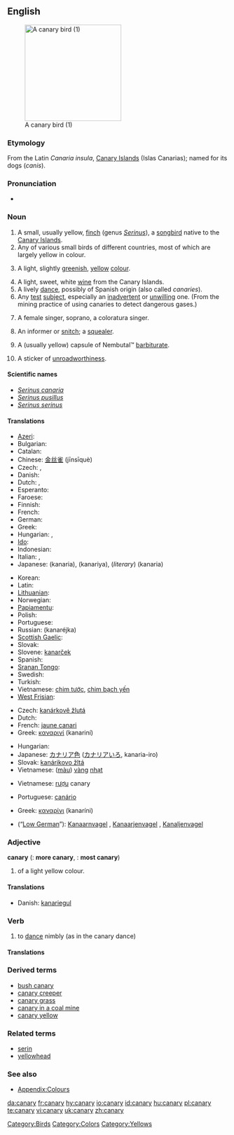 {{wikipedia}}
==English==
[[Image:Yellow_finch_1.jpg|thumb|right|220px|A canary bird (1)]]

===Etymology===
From the Latin ''Canaria insula'', [[Canary Islands]] (Islas Canarias); named for its dogs (''canis'').

===Pronunciation===
* {{audio|en-us-canary.ogg|Audio (US)}}

===Noun===
{{en-noun|canaries}}

# A small, usually yellow, [[finch]] (genus ''[[Serinus]]''), a [[songbird]] native to the [[Canary Islands]].
# Any of various small birds of different countries, most of which are largely yellow in colour.
# {{colour}} A light, slightly [[green]]ish, [[yellow]] [[colour]].
#: {{color panel|F2FB62}}
# A light, sweet, white [[wine]] from the Canary Islands.
# A lively [[dance]], possibly of Spanish origin (also called ''canaries'').
# Any [[test]] [[subject]], especially an [[inadvertent]] or [[unwilling]] one.  (From the mining practice of using canaries to detect dangerous gases.)
# {{informal}} A female singer, soprano, a coloratura singer.
# {{slang}} An informer or [[snitch]]; a [[squealer]].
# {{slang}} A (usually yellow) capsule of Nembutal™ [[barbiturate]].
# {{AU|informal}} A sticker of [[unroadworthiness]].

====Scientific names====
* ''[[Serinus canaria]]''
* ''[[Serinus pusillus]]''
* ''[[Serinus serinus]]''

====Translations====
{{trans-top|bird from Canary Islands}}
* [[Azeri]]: {{t|az|sarı bülbül}}
* Bulgarian: {{t|bg|кaнaрчe|n}}
* Catalan: {{t|ca|canari|m}}
* Chinese: [[金丝雀]] (jīnsīquè)
* Czech: {{t|cs|kanár}}, {{t|cs|kanárek|m}}
* Danish: {{t-|da|kanariefugl}}
* Dutch: {{t|nl|kanarie|m}}, {{t|nl|kanarievogel|m}}
* Esperanto: {{t|eo|kanario}}
* Faroese: {{t|fo|kanarjufuglur}}
* Finnish: {{t|fi|kanarialintu}}
* French: {{t+|fr|canari|m}}
* German: {{t+|de|Kanarienvogel|m}}
* Greek: {{t+|el|καναρίνι|n|tr=kanaríni|sc=Grek}}
* Hungarian: {{t+|hu|kanári}}, {{t-|hu|kanárimadár}}
* [[Ido]]: {{t|io|kanario}}
* Indonesian: {{t|id|burung}} {{t|id|kenari}}
* Italian: {{t-|it|canario|m}}, {{t|it|canarino domestico|m}}
* Japanese: {{t|ja|カナリア}} (kanaria), {{t|ja|カナリヤ}} (kanariya), (''literary'') {{t|ja|金糸雀}} (kanaria)
{{trans-mid}}
* Korean: {{t|ko|카나리아|}}
* Latin: {{t|la|canaria fringilla}}
* [[Lithuanian]]: {{t|lt|kanarėlė|}}
* Norwegian: {{t|no|kanarifugl|}}
* [[Papiamentu]]: {{t|pap|kanari|}}
* Polish: {{t-|pl|kanarek|m}}
* Portuguese: {{t+|pt|canário|m}}
* Russian: {{t|ru|кaнaрeйкa|f}} (kanaréjka)
* [[Scottish Gaelic]]: {{t|gd|canari|}}
* Slovak: {{t-|sk|kanárik|m}}
* Slovene: [[kanarček]] {{m}}
* Spanish: {{t+|es|canario|m}}
* [[Sranan Tongo]]: {{t|srn|srn|kanari}}
* Swedish: {{t|sv|kanariefågel|}}
* Turkish: {{t|tr|kanarya|}}
* Vietnamese: [[chim tước]], [[chim bạch yến]]
* [[West Frisian]]: {{t|fy|kanarje|}}
{{trans-bottom}}

{{trans-top|colour}}
* Czech: [[kanárkově žlutá]] {{f}}
* Dutch: {{t+|nl|kanariegeel|n}}
* French: [[jaune canari]] {{m}}
* Greek: [[καναρινί]] (kanariní) {{n}}
{{trans-mid}}
* Hungarian: {{t|hu|kanárisárga}}
* Japanese: [[カナリア色]] ([[カナリアいろ]], kanaria-iro)
* Slovak: [[kanárikovo žltá]] {{f}}
* Vietnamese: ([[màu]]) [[vàng]] [[nhạt]]
{{trans-bottom}}

{{trans-top|wine}}
* Vietnamese: [[rượu]] canary
{{trans-mid}}
{{trans-bottom}}

{{trans-top|dance}}
* Portuguese: [[canário]] {{m}}
{{trans-mid}}
{{trans-bottom}}

{{trans-top|soprano}}
{{trans-mid}}
{{trans-bottom}}

{{trans-top|small yellow bird in general}}
* Greek: [[καναρίνι]] (kanaríni) {{n}}
{{trans-mid}}
{{trans-bottom}}

{{trans-top|squealer}}
{{trans-mid}}
{{trans-bottom}}

{{trans-top|Nembutal-capsule}}
{{trans-mid}}
{{trans-bottom}}

{{trans-top|test object}}
{{trans-mid}}
{{trans-bottom}}

{{checktrans-top}}
* {{ttbc|Low Saxon}} (“[[Low German]]”): [[Kanaarnvagel]] {{m}}, [[Kanaarjenvagel]] {{m}}, [[Kanaljenvagel]] {{m}}
{{checktrans-bottom}}

===Adjective===
'''canary'''  ({{compar}}: '''more canary''', {{superl}}: '''most canary''')

# {{colour}} of a light yellow colour.

====Translations====
{{top}}
* Danish: [[kanariegul]]
{{mid}}
{{bottom}}

===Verb===
{{en-verb|canar|i|ed}}

# {{intransitive}} to [[dance]] nimbly (as in the canary dance)

====Translations====
{{top}}
{{mid}}
{{bottom}}

===Derived terms===
* [[bush canary]]
* [[canary creeper]]
* [[canary grass]]
* [[canary in a coal mine]]
* [[canary yellow]]

===Related terms===
* [[serin]]
* [[yellowhead]]

===See also===
* [[Appendix:Colours]]

[[Category:Birds]]
[[Category:Colors]]
[[Category:Yellows]]

[[da:canary]]
[[fr:canary]]
[[hy:canary]]
[[io:canary]]
[[id:canary]]
[[hu:canary]]
[[pl:canary]]
[[te:canary]]
[[vi:canary]]
[[uk:canary]]
[[zh:canary]]